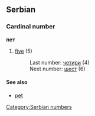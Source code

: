 ==Serbian==
===Cardinal number===
'''пет'''
#[[five]] (5)
#:Last number: [[четири]] (4)
#:Next number: [[шест]] (6)
====See also====
*[[pet]]
[[Category:Serbian numbers]]